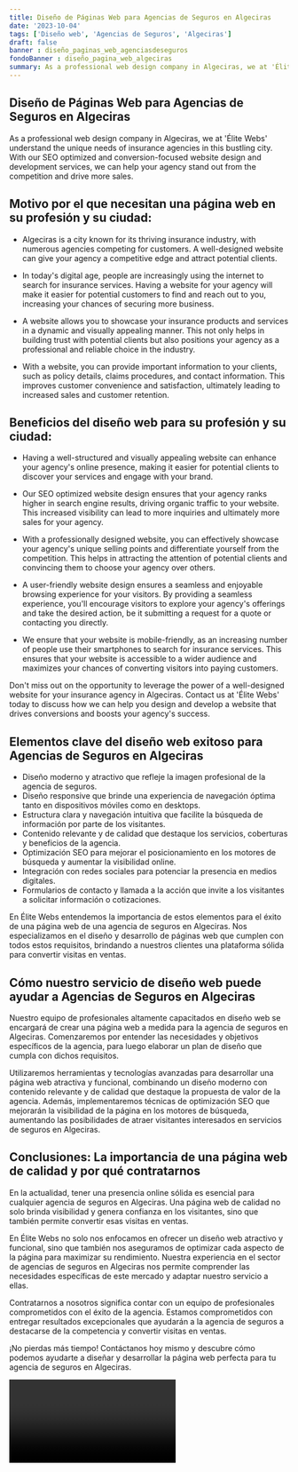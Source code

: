 ```yaml
---
title: Diseño de Páginas Web para Agencias de Seguros en Algeciras
date: '2023-10-04'
tags: ['Diseño web', 'Agencias de Seguros', 'Algeciras']
draft: false
banner : diseño_paginas_web_agenciasdeseguros
fondoBanner : diseño_pagina_web_algeciras
summary: As a professional web design company in Algeciras, we at 'Élite Webs' understand the unique needs of insurance agencies in this bustling city. With our SEO optimized and conversionfocused website design and development services, we can help your agency stand out from the competition and drive more sales.
---
```


## Diseño de Páginas Web para Agencias de Seguros en Algeciras

As a professional web design company in Algeciras, we at 'Élite Webs' understand the unique needs of insurance agencies in this bustling city. With our SEO optimized and conversion-focused website design and development services, we can help your agency stand out from the competition and drive more sales.

## Motivo por el que necesitan una página web en su profesión y su ciudad:

- Algeciras is a city known for its thriving insurance industry, with numerous agencies competing for customers. A well-designed website can give your agency a competitive edge and attract potential clients.

- In today's digital age, people are increasingly using the internet to search for insurance services. Having a website for your agency will make it easier for potential customers to find and reach out to you, increasing your chances of securing more business.

- A website allows you to showcase your insurance products and services in a dynamic and visually appealing manner. This not only helps in building trust with potential clients but also positions your agency as a professional and reliable choice in the industry.

- With a website, you can provide important information to your clients, such as policy details, claims procedures, and contact information. This improves customer convenience and satisfaction, ultimately leading to increased sales and customer retention.

## Beneficios del diseño web para su profesión y su ciudad:

- Having a well-structured and visually appealing website can enhance your agency's online presence, making it easier for potential clients to discover your services and engage with your brand.

- Our SEO optimized website design ensures that your agency ranks higher in search engine results, driving organic traffic to your website. This increased visibility can lead to more inquiries and ultimately more sales for your agency.

- With a professionally designed website, you can effectively showcase your agency's unique selling points and differentiate yourself from the competition. This helps in attracting the attention of potential clients and convincing them to choose your agency over others.

- A user-friendly website design ensures a seamless and enjoyable browsing experience for your visitors. By providing a seamless experience, you'll encourage visitors to explore your agency's offerings and take the desired action, be it submitting a request for a quote or contacting you directly.

- We ensure that your website is mobile-friendly, as an increasing number of people use their smartphones to search for insurance services. This ensures that your website is accessible to a wider audience and maximizes your chances of converting visitors into paying customers.

Don't miss out on the opportunity to leverage the power of a well-designed website for your insurance agency in Algeciras. Contact us at 'Élite Webs' today to discuss how we can help you design and develop a website that drives conversions and boosts your agency's success.

<GifSeo />

<Cta />

## Elementos clave del diseño web exitoso para Agencias de Seguros en Algeciras

- Diseño moderno y atractivo que refleje la imagen profesional de la agencia de seguros.
- Diseño responsive que brinde una experiencia de navegación óptima tanto en dispositivos móviles como en desktops.
- Estructura clara y navegación intuitiva que facilite la búsqueda de información por parte de los visitantes.
- Contenido relevante y de calidad que destaque los servicios, coberturas y beneficios de la agencia.
- Optimización SEO para mejorar el posicionamiento en los motores de búsqueda y aumentar la visibilidad online.
- Integración con redes sociales para potenciar la presencia en medios digitales.
- Formularios de contacto y llamada a la acción que invite a los visitantes a solicitar información o cotizaciones.

En Élite Webs entendemos la importancia de estos elementos para el éxito de una página web de una agencia de seguros en Algeciras. Nos especializamos en el diseño y desarrollo de páginas web que cumplen con todos estos requisitos, brindando a nuestros clientes una plataforma sólida para convertir visitas en ventas.

## Cómo nuestro servicio de diseño web puede ayudar a Agencias de Seguros en Algeciras

Nuestro equipo de profesionales altamente capacitados en diseño web se encargará de crear una página web a medida para la agencia de seguros en Algeciras. Comenzaremos por entender las necesidades y objetivos específicos de la agencia, para luego elaborar un plan de diseño que cumpla con dichos requisitos.

Utilizaremos herramientas y tecnologías avanzadas para desarrollar una página web atractiva y funcional, combinando un diseño moderno con contenido relevante y de calidad que destaque la propuesta de valor de la agencia. Además, implementaremos técnicas de optimización SEO que mejorarán la visibilidad de la página en los motores de búsqueda, aumentando las posibilidades de atraer visitantes interesados en servicios de seguros en Algeciras.

## Conclusiones: La importancia de una página web de calidad y por qué contratarnos

En la actualidad, tener una presencia online sólida es esencial para cualquier agencia de seguros en Algeciras. Una página web de calidad no solo brinda visibilidad y genera confianza en los visitantes, sino que también permite convertir esas visitas en ventas.

En Élite Webs no solo nos enfocamos en ofrecer un diseño web atractivo y funcional, sino que también nos aseguramos de optimizar cada aspecto de la página para maximizar su rendimiento. Nuestra experiencia en el sector de agencias de seguros en Algeciras nos permite comprender las necesidades específicas de este mercado y adaptar nuestro servicio a ellas.

Contratarnos a nosotros significa contar con un equipo de profesionales comprometidos con el éxito de la agencia. Estamos comprometidos con entregar resultados excepcionales que ayudarán a la agencia de seguros a destacarse de la competencia y convertir visitas en ventas.

¡No pierdas más tiempo! Contáctanos hoy mismo y descubre cómo podemos ayudarte a diseñar y desarrollar la página web perfecta para tu agencia de seguros en Algeciras.

<Video />

<CtaBot job='Agencias de Seguros' city='Algeciras'/>

<Gmaps query='Algeciras+españa+maps' />